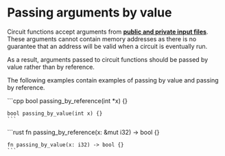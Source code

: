 
# Passing arguments by value

Circuit functions accept arguments from [**public and private input files**](../getting-started/preparing-input-files). These arguments cannot contain memory addresses as there is no guarantee that an address will be valid when a circuit is eventually run.

As a result, arguments passed to circuit functions should be passed by value rather than by reference. 

The following examples contain examples of passing by value and passing by reference.

<Tabs groupId='language'>
  <TabItem value='cpp' label='C++'>
    ```cpp
    bool passing_by_reference(int *x) {}

    bool passing_by_value(int x) {}
    ```
  </TabItem>
  <TabItem value='rust' label='Rust'>
    ```rust
    fn passing_by_reference(x: &mut i32) -> bool {}

    fn passing_by_value(x: i32) -> bool {}
    ```
  </TabItem>
</Tabs>
